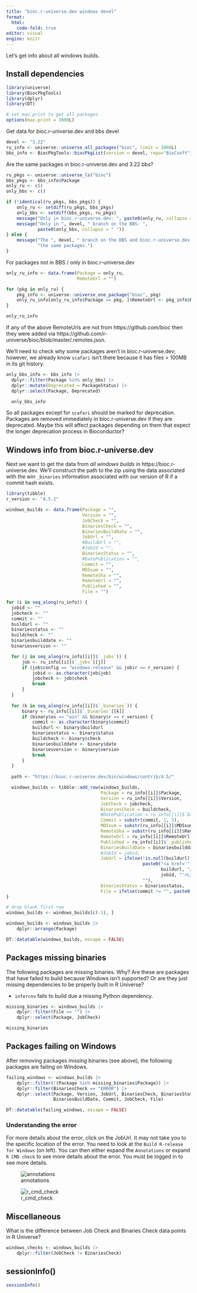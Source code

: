 ```yaml
---
title: "bioc.r-universe.dev windows devel"
format:
  html:
    code-fold: true
editor: visual
engine: knitr
---
```


Let's get info about all windows builds.

## Install dependencies

```r

library(universe)
library(BiocPkgTools)
library(dplyr)
library(DT)

# set max.print to get all packages
options(max.print = 3000L)
```

Get data for bioc.r-universe.dev and bbs devel

```r
devel <- "3.22"
ru_info <- universe::universe_all_packages("bioc", limit = 3000L)
bbs_info <- BiocPkgTools::biocPkgList(version = devel, repo="BioCsoft")
```

Are the same packages in bioc.r-universe.dev and 3.22 bbs?

```r
ru_pkgs <- universe::universe_ls("bioc")
bbs_pkgs <- bbs_info$Package
only_ru <- c()
only_bbs <- c()

if (!identical(ru_pkgs, bbs_pkgs)) {
    only_ru <- setdiff(ru_pkgs, bbs_pkgs)
    only_bbs <- setdiff(bbs_pkgs, ru_pkgs)
    message("Only in bioc.r-universe.dev: ", paste0(only_ru, collapse = " "))
    message("Only in ", devel, " branch on the BBS: ",
            paste0(only_bbs, collapse = " "))
} else {
    message("The ", devel, " branch on the BBS and bioc.r-universe.dev have",
            "the same packages.")
}
```

For packages not in BBS / only in bioc.r-universe.dev

```r

only_ru_info <- data.frame(Package = only_ru,
                           RemoteUrl = "")

for (pkg in only_ru) {
    pkg_info <- universe::universe_one_package("bioc", pkg)
    only_ru_info[only_ru_info$Package == pkg, ]$RemoteUrl <- pkg_info$RemoteUrl
}

only_ru_info
```

If any of the above RemoteUrls are not from https://github.com/bioc then they were added via https://github.com/r-universe/bioc/blob/master/.remotes.json.

We'll need to check why some packages aren't in bioc.r-universe.dev; however, we already know `scafari` isn't there because it has files \> 100MB in its git history.

```r
only_bbs_info <- bbs_info |>
  dplyr::filter(Package %in% only_bbs) |>
  dplyr::mutate(Deprecated = PackageStatus) |>
  dplyr::select(Package, Deprecated)

  only_bbs_info
```

So all packages except for `scafari` should be marked for deprecation. Packages are removed immediately in bioc.r-universe.dev if they are deprecated. Maybe this will affect packages depending on them that expect the longer deprecation process in Bioconductor?

## Windows info from bioc.r-universe.dev

Next we want to get the data from *all windows builds* in https://bioc.r-universe.dev.
We'll construct the path to the zip using the data associated with the win
`_binaries` information associated with our version of R if a commit hash exists.

```r
library(tibble)
r_version <- "4.5.1"

windows_builds <- data.frame(Package = "",
                             Version = "",
                             JobCheck = "",
                             BinariesCheck = "",
                             BinariesBuildDate = "",
                             JobUrl = "",
                             #BuildUrl = "",
                             #JobId = "",
                             BinariesStatus = "",
                             #DatePublication = "",
                             Commit = "",
                             MD5sum = "",
                             RemoteSha = "",
                             RemoteUrl = "",
                             Published = "",
                             File = "")

for (i in seq_along(ru_info)) {
  jobid <- ""
  jobcheck <- ""
  commit <- ""
  buildurl <- ""
  binariesstatus <- ""
  buildcheck <- ""
  binariesbuilddate <- ""
  binariesversion <- ""

  for (j in seq_along(ru_info[[i]]$`_jobs`)) {
      job <- ru_info[[i]]$`_jobs`[[j]]
      if (job$config == "windows-release" && job$r == r_version) {
          jobid <- as.character(job$job)
          jobcheck <- job$check
          break
      }
  }
  
  for (k in seq_along(ru_info[[i]]$`_binaries`)) {
      binary <- ru_info[[i]]$`_binaries`[[k]]
      if (binary$os == "win" && binary$r == r_version) {
          commit <- as.character(binary$commit)
          buildurl <- binary$buildurl
          binariesstatus <- binary$status
          buildcheck <- binary$check
          binariesbuilddate <- binary$date
          binariesversion <- binary$version
          break
      }
  }
  
  path <- "https://bioc.r-universe.dev/bin/windows/contrib/4.5/"

  windows_builds <- tibble::add_row(windows_builds,
                                    Package = ru_info[[i]]$Package,
                                    Version = ru_info[[i]]$Version,
                                    JobCheck = jobcheck,
                                    BinariesCheck = buildcheck,
                                    #DatePublication = ru_info[[i]]$`Date/Publication`,
                                    Commit = substr(commit, 1, 5),
                                    MD5sum = substr(ru_info[[i]]$MD5sum, 1, 5),
                                    RemoteSha = substr(ru_info[[i]]$RemoteSha, 1, 5),
                                    RemoteUrl = ru_info[[i]]$RemoteUrl,
                                    Published = ru_info[[i]]$`_published`,
                                    BinariesBuildDate = binariesbuilddate,
                                    #JobId = jobid,
                                    JobUrl = ifelse(!is.null(buildurl),
                                                    paste0("<a href='",
                                                           buildurl, "/job/",
                                                           jobid, "'>Link</a>"),
                                                    ""),
                                    BinariesStatus = binariesstatus,
                                    File = ifelse(commit != "", paste0(path, Package, "_", binariesversion, ".zip"), ""))
}

# drop blank first row
windows_builds <- windows_builds[c(-1), ]

windows_builds <- windows_builds |>
    dplyr::arrange(Package)

DT::datatable(windows_builds, escape = FALSE)
```

## Packages missing binaries

The following packages are missing binaries. Why? Are these are packages that
have failed to build because Windows isn't supported? Or are they just missing
dependencies to be properly built in R Universe?

-   `infercnv` fails to build due a missing Python dependency.

```r
missing_binaries <- windows_builds |>
    dplyr::filter(File == "") |>
    dplyr::select(Package, JobCheck)

missing_binaries
```

## Packages failing on Windows

After removing packages missing binaries (see above), the following packages are
failing on Windows.


```r

failing_windows <- windows_builds |>
    dplyr::filter(!(Package %in% missing_binaries$Package)) |>
    dplyr::filter(BinariesCheck == "ERROR") |>
    dplyr::select(Package, Version, JobUrl, BinariesCheck, BinariesStatus,
                  BinariesBuildDate, Commit, JobCheck, File)

DT::datatable(failing_windows, escape = FALSE)
```

### Understanding the error

For more details about the error, click on the JobUrl. It may not take you to
the specific location of the error. You need to look at the `Build R-release for
Windows` (on left). You can then either expand the `Annotations` or expand
`R CMD check` to see more details about the error. You must be logged in to see
more details.

![annotations](images/annotations.png)

![r_cmd_check](images/r_cmd_check.png)

## Miscellaneous

What is the difference between Job Check and Binaries Check data points in R Universe?

```r

windows_checks <- windows_builds |>
    dplyr::filter(JobCheck != BinariesCheck)
```

## sessionInfo()

```r
sessionInfo()
```

